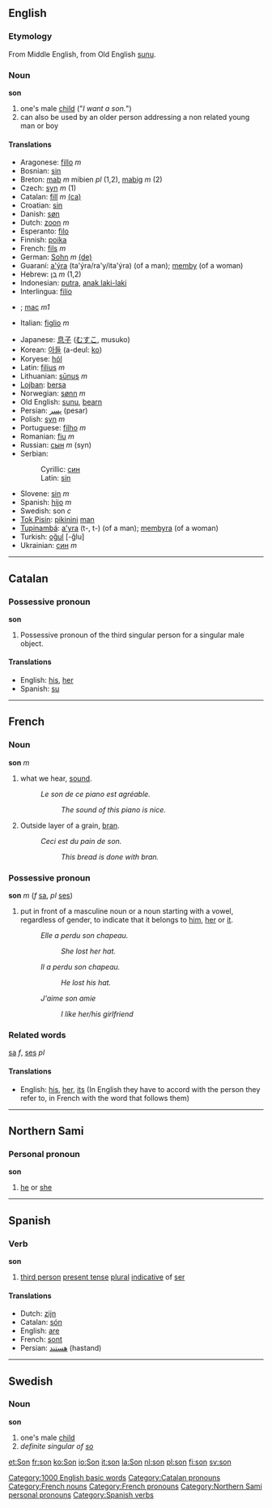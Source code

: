 ==English==
===Etymology===
From Middle English, from Old English [[sunu]].
=== Noun===
'''son'''

#one's male [[child]] ("''I want a son.''")
#can also be used by an older person addressing a non related young man or boy

====Translations====
{{top}}
*Aragonese: [[fillo]] ''m''
*Bosnian: [[sin]] {{m}}
*Breton: [[mab]] ''m'' mibien ''pl'' (1,2), [[mabig]] ''m'' (2)
*Czech: [[syn]] ''m'' (1)
*Catalan: [[fill]] ''m'' [[:ca:fill|(ca)]]
*Croatian: [[sin]] {{m}}
*Danish: [[søn]]
*Dutch: [[zoon]] ''m''
*Esperanto: [[filo]]
*Finnish: [[poika]]
*French: [[fils]] ''m''
*German: [[Sohn]] ''m'' [[:de:Sohn|(de)]]
*Guaraní: [[a'ýra]] (ta'ýra/ra'y/ita'ýra) (of a man); [[memby]] (of a woman)
*Hebrew: [[בן|בֵּן]] ''m'' (1,2)
*Indonesian: [[putra]], [[anak laki-laki]]
*Interlingua: [[filio]]
*{{ga}}; [[mac]] ''m1''
*Italian: [[figlio]] ''m''
{{mid}}
*Japanese: [[息子]] ([[むすこ]], musuko)
*Korean: [[아들]] (a-deul: [[:ko:아들|ko]])
*Koryese: [[hól]]
*Latin: [[filius]] ''m''
*Lithuanian: [[sūnus]] ''m''
*[[Lojban]]: [[bersa]]
*Norwegian: [[sønn]] ''m''
*Old English: [[sunu]], [[bearn]]
*Persian: [[پسر]] (pesar)
*Polish: [[syn]] ''m''
*Portuguese: [[filho]] ''m''
*Romanian: [[fiu]] ''m''
*Russian: [[сын]] ''m'' (syn)
*Serbian:
*:Cyrillic: [[син#Serbian|син]] {{m}}
*:Latin: [[sin#Serbian|sin]] {{m}}
*Slovene: [[sin]] ''m''
*Spanish: [[hijo]] ''m''
*Swedish: son ''c''
*[[Tok Pisin]]: [[pikinini]] [[man]]
*[[Tupinambá]]: [[a'yra]] (t-, t-) (of a man); [[membyra]] (of a woman)
*Turkish: [[oğul]] [-ğlu]
*Ukrainian: [[син]] ''m''
{{bottom}}

----

==Catalan==

===Possessive pronoun===
'''son'''

#Possessive pronoun of the third singular person for a singular male object.

====Translations====
*English: [[his]], [[her]]
*Spanish: [[su]]

----

==French==

=== Noun ===
'''son''' ''m''

#what we hear, [[sound]].
#:''Le son de ce piano est agréable.''
#::''The sound of this piano is nice.''
#Outside layer of a grain, [[bran]].
#:''Ceci est du pain de son.''
#::''This bread is done with bran.''

=== Possessive pronoun ===
'''son''' ''m'' (''f'' [[sa]], ''pl'' [[ses]])

# put in front of a masculine noun or a noun starting with a vowel, regardless of gender, to indicate that it belongs to [[him]], [[her]] or [[it]].
#:''Elle a perdu son chapeau.''
#::''She lost her hat.''
#:''Il a perdu son chapeau.''
#::''He lost his hat.''
#: ''J'aime son amie''
#::''I like her/his girlfriend''

===Related words===
[[sa]] ''f'', 
[[ses]] ''pl''

====Translations====
*English: [[his]], [[her]], [[its]] (In English they have to accord with the person they refer to, in French with the word that follows them)

----

==Northern Sami==

===Personal pronoun===
'''son'''

#[[he]] or [[she]]

----

==Spanish==

===Verb===
'''son'''

#[[third person]] [[present tense]] [[plural]] [[indicative]] of [[ser]]

====Translations====
*Dutch: [[zijn]]
*Catalan: [[són]]
*English: [[are]]
*French: [[sont]]
*Persian: [[هستند]] (hastand)

----

==Swedish==

=== Noun===
'''son'''

#one's male [[child]]
#''definite singular of [[so#Swedish|so]]''

[[Category:1000 English basic words]]
[[Category:Catalan pronouns]]
[[Category:French nouns]]
[[Category:French pronouns]]
[[Category:Northern Sami personal pronouns]]
[[Category:Spanish verbs]]

[[et:Son]]
[[fr:son]]
[[ko:Son]]
[[io:Son]]
[[it:son]]
[[la:Son]]
[[nl:son]]
[[pl:son]]
[[fi:son]]
[[sv:son]]